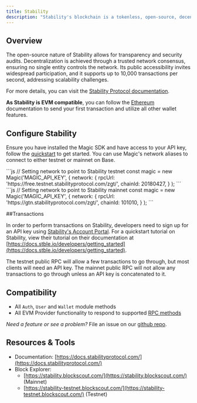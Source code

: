 ---
title: Stability
description: "Stability's blockchain is a tokenless, open-source, decentralized, public, and highly scalable platform. It eliminates transaction fees by using API keys instead of tokens. "
---

## Overview

The open-source nature of Stability allows for transparency and security audits. Decentralization is achieved through a trusted network consensus, ensuring no single entity controls the network. Its public accessibility invites widespread participation, and it supports up to 10,000 transactions per second, addressing scalability challenges.

For more details, you can visit the [Stability Protocol documentation](https://docs.stabilityprotocol.com/how_stability_works/intro_to_stability).

**As Stability is EVM compatible**, you can follow the [Ethereum](/docs/embedded-wallet/blockchains/featured-chains/ethereum/javascript) documentation to send your first transaction and utilize all other wallet features.

## Configure Stability

Ensure you have installed the Magic SDK and have access to your API key, follow the [quickstart](/docs/embedded-wallet/quickstart/overview) to get started. You can use Magic's network aliases to connect to either testnet or mainnet on Base.

<Tabs>
    <Tab title="Testnet">
```js
// Setting network to point to Stability testnet
const magic = new Magic('MAGIC_API_KEY', {
    network: {
        rpcUrl: 'https://free.testnet.stabilityprotocol.com/zgt/<STABILITY_API_KEY>',
        chainId: 20180427,
  }
);
```
    </Tab>
    <Tab title="Mainnet">
```js
// Setting network to point to Stability mainnet
const magic = new Magic('MAGIC_API_KEY', {
    network: {
        rpcUrl: 'https://gtn.stabilityprotocol.com/zgt/<STABILITY_API_KEY>',
        chainId: 101010,
  }
);
```
    </Tab>
</Tabs>

##Transactions

In order to perform transactions on Stability, developers need to sign up for an API key using [Stability's Account Portal](https://account.stabilityprotocol.com/). For a quickstart tutorial on Stability, view their tutorial on their documentation at [https://docs.stble.io/developers/getting_started](https://docs.stble.io/developers/getting_started).

The testnet public RPC will allow a few transactions to go through, but most clients will need an API key. The mainnet public RPC will not allow any transactions to go through unless an API key is concatenated to it.

## Compatibility

- All `Auth`, `User` and `Wallet` module methods
- All EVM Provider functionality to respond to supported [RPC methods](/docs/embedded-wallet/api/client-side-sdks/web#evm-rpc-methods)

_Need a feature or see a problem?_ File an issue on our [github repo](https://github.com/magiclabs/magic-js).

## Resources & Tools

- Documentation: [https://docs.stabilityprotocol.com/](https://docs.stabilityprotocol.com/)
- Block Explorer:
  - [https://stability.blockscout.com/](https://stability.blockscout.com/) (Mainnet)
  - [https://stability-testnet.blockscout.com/](https://stability-testnet.blockscout.com/) (Testnet)

